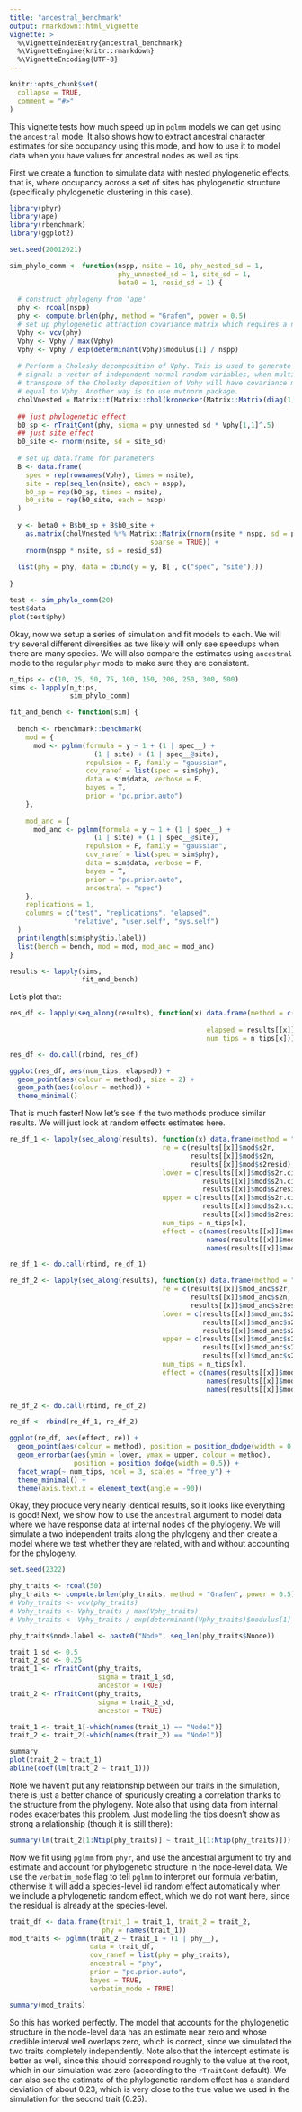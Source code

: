 ```yaml
---
title: "ancestral_benchmark"
output: rmarkdown::html_vignette
vignette: >
  %\VignetteIndexEntry{ancestral_benchmark}
  %\VignetteEngine{knitr::rmarkdown}
  %\VignetteEncoding{UTF-8}
---
```


```r
knitr::opts_chunk$set(
  collapse = TRUE,
  comment = "#>"
)
```
This vignette tests how much speed up in `pglmm` models we can get using the `ancestral` mode. It also shows how to extract ancestral character estimates for site occupancy using this mode, and how to use it to model data when you have values for ancestral nodes as well as tips.

First we create a function to simulate data with nested phylogenetic effects, that is, where occupancy across a set of sites has phylogenetic structure (specifically phylogenetic clustering in this case).

```r
library(phyr)
library(ape)
library(rbenchmark)
library(ggplot2)

set.seed(20012021)

sim_phylo_comm <- function(nspp, nsite = 10, phy_nested_sd = 1, 
                           phy_unnested_sd = 1, site_sd = 1,
                           beta0 = 1, resid_sd = 1) {
  
  # construct phylogeny from 'ape'
  phy <- rcoal(nspp)
  phy <- compute.brlen(phy, method = "Grafen", power = 0.5)
  # set up phylogenetic attraction covariance matrix which requires a nested covariance   matrix for phylogenetic attraction
  Vphy <- vcv(phy)
  Vphy <- Vphy / max(Vphy)
  Vphy <- Vphy / exp(determinant(Vphy)$modulus[1] / nspp)
  
  # Perform a Cholesky decomposition of Vphy. This is used to generate phylogenetic
  # signal: a vector of independent normal random variables, when multiplied by the
  # transpose of the Cholesky deposition of Vphy will have covariance matrix
  # equal to Vphy. Another way is to use mvtnorm package.
  cholVnested = Matrix::t(Matrix::chol(kronecker(Matrix::Matrix(diag(1, nrow = nsite)), Matrix::Matrix(Vphy, sparse = TRUE)))) # nested component
  
  ## just phylogenetic effect
  b0_sp <- rTraitCont(phy, sigma = phy_unnested_sd * Vphy[1,1]^.5) 
  ## just site effect
  b0_site <- rnorm(nsite, sd = site_sd)
  
  # set up data.frame for parameters
  B <- data.frame(
    spec = rep(rownames(Vphy), times = nsite),
    site = rep(seq_len(nsite), each = nspp),
    b0_sp = rep(b0_sp, times = nsite),
    b0_site = rep(b0_site, each = nspp)
  )
  
  y <- beta0 + B$b0_sp + B$b0_site +
    as.matrix(cholVnested %*% Matrix::Matrix(rnorm(nsite * nspp, sd = phy_nested_sd),
                                   sparse = TRUE)) +
    rnorm(nspp * nsite, sd = resid_sd)
  
  list(phy = phy, data = cbind(y = y, B[ , c("spec", "site")]))
  
}

test <- sim_phylo_comm(20)
test$data
plot(test$phy)
```
Okay, now we setup a series of simulation and fit models to each. We will try several different diversities as twe likely will only see speedups when there are many species. We will also compare the estimates using `ancestral` mode to the regular `phyr` mode to make sure they are consistent.

```r

n_tips <- c(10, 25, 50, 75, 100, 150, 200, 250, 300, 500)
sims <- lapply(n_tips,
               sim_phylo_comm)

fit_and_bench <- function(sim) {
  
  bench <- rbenchmark::benchmark(
    mod = {
      mod <- pglmm(formula = y ~ 1 + (1 | spec__) +
                     (1 | site) + (1 | spec__@site), 
                   repulsion = F, family = "gaussian", 
                   cov_ranef = list(spec = sim$phy), 
                   data = sim$data, verbose = F, 
                   bayes = T,
                   prior = "pc.prior.auto")
    },
    
    mod_anc = {
      mod_anc <- pglmm(formula = y ~ 1 + (1 | spec__) +
                     (1 | site) + (1 | spec__@site), 
                   repulsion = F, family = "gaussian", 
                   cov_ranef = list(spec = sim$phy), 
                   data = sim$data, verbose = F, 
                   bayes = T,
                   prior = "pc.prior.auto",
                   ancestral = "spec")
    },
    replications = 1,
    columns = c("test", "replications", "elapsed",
                "relative", "user.self", "sys.self")
  )
  print(length(sim$phy$tip.label))
  list(bench = bench, mod = mod, mod_anc = mod_anc)
}

results <- lapply(sims,
                  fit_and_bench)
```
Let's plot that:

```r

res_df <- lapply(seq_along(results), function(x) data.frame(method = c("Standard",
                                                                       "Ancestral"),
                                                 elapsed = results[[x]]$bench$elapsed,
                                                 num_tips = n_tips[x]))

res_df <- do.call(rbind, res_df)

ggplot(res_df, aes(num_tips, elapsed)) +
  geom_point(aes(colour = method), size = 2) +
  geom_path(aes(colour = method)) +
  theme_minimal()

```

That is much faster! Now let's see if the two methods produce similar results. We will just look at random effects estimates here.

```r
re_df_1 <- lapply(seq_along(results), function(x) data.frame(method = "Standard",
                                      re = c(results[[x]]$mod$s2r,
                                             results[[x]]$mod$s2n,
                                             results[[x]]$mod$s2resid),
                                      lower = c(results[[x]]$mod$s2r.ci[ , 1],
                                                results[[x]]$mod$s2n.ci[ , 1],
                                                results[[x]]$mod$s2resid.ci[ , 1]),
                                      upper = c(results[[x]]$mod$s2r.ci[ , 2],
                                                results[[x]]$mod$s2n.ci[ , 2],
                                                results[[x]]$mod$s2resid.ci[ , 2]),
                                      num_tips = n_tips[x],
                                      effect = c(names(results[[x]]$mod$s2r),
                                                 names(results[[x]]$mod$s2n),
                                                 names(results[[x]]$mod$s2resid))))

re_df_1 <- do.call(rbind, re_df_1)

re_df_2 <- lapply(seq_along(results), function(x) data.frame(method = "Ancestral",
                                      re = c(results[[x]]$mod_anc$s2r,
                                             results[[x]]$mod_anc$s2n,
                                             results[[x]]$mod_anc$s2resid),
                                      lower = c(results[[x]]$mod_anc$s2r.ci[ , 1],
                                                results[[x]]$mod_anc$s2n.ci[ , 1],
                                                results[[x]]$mod_anc$s2resid.ci[ , 1]),
                                      upper = c(results[[x]]$mod_anc$s2r.ci[ , 2],
                                                results[[x]]$mod_anc$s2n.ci[ , 2],
                                                results[[x]]$mod_anc$s2resid.ci[ , 2]),
                                      num_tips = n_tips[x],
                                      effect = c(names(results[[x]]$mod_anc$s2r),
                                                 names(results[[x]]$mod_anc$s2n),
                                                 names(results[[x]]$mod_anc$s2resid))))

re_df_2 <- do.call(rbind, re_df_2)

re_df <- rbind(re_df_1, re_df_2)

ggplot(re_df, aes(effect, re)) +
  geom_point(aes(colour = method), position = position_dodge(width = 0.5)) +
  geom_errorbar(aes(ymin = lower, ymax = upper, colour = method),
                position = position_dodge(width = 0.5)) +
  facet_wrap(~ num_tips, ncol = 3, scales = "free_y") +
  theme_minimal() +
  theme(axis.text.x = element_text(angle = -90))
```

Okay, they produce very nearly identical results, so it looks like everything is good!
Next, we show how to use the `ancestral` argument to model data where we have response data at internal nodes of the phylogeny. We will simulate a two independent traits along the phylogeny and then create a model where we test whether they are related, with and without accounting for the phylogeny.

```r
set.seed(2322)

phy_traits <- rcoal(50)
phy_traits <- compute.brlen(phy_traits, method = "Grafen", power = 0.5)
# Vphy_traits <- vcv(phy_traits)
# Vphy_traits <- Vphy_traits / max(Vphy_traits)
# Vphy_traits <- Vphy_traits / exp(determinant(Vphy_traits)$modulus[1] / 50)

phy_traits$node.label <- paste0("Node", seq_len(phy_traits$Nnode))

trait_1_sd <- 0.5
trait_2_sd <- 0.25
trait_1 <- rTraitCont(phy_traits, 
                      sigma = trait_1_sd, 
                      ancestor = TRUE)
trait_2 <- rTraitCont(phy_traits, 
                      sigma = trait_2_sd,
                      ancestor = TRUE)

trait_1 <- trait_1[-which(names(trait_1) == "Node1")]
trait_2 <- trait_2[-which(names(trait_2) == "Node1")]

summary
plot(trait_2 ~ trait_1)
abline(coef(lm(trait_2 ~ trait_1)))

```

Note we haven't put any relationship between our traits in the simulation, there is just a better chance of spuriously creating a correlation thanks to the structure from the phylogeny. Note also that using data from internal nodes exacerbates this problem. Just modelling the tips doesn't show as strong a relationship (though it is still there):

```r
summary(lm(trait_2[1:Ntip(phy_traits)] ~ trait_1[1:Ntip(phy_traits)]))
```

Now we fit using `pglmm` from `phyr`, and use the ancestral argument to try and estimate and account for phylogenetic structure in the node-level data. We use the `verbatim_mode` flag to tell `pglmm` to interpret our formula verbatim, otherwise it will add a species-level iid random effect automatically when we include a phylogenetic random effect, which we do not want here, since the residual is already at the species-level.

```r
trait_df <- data.frame(trait_1 = trait_1, trait_2 = trait_2, 
                       phy = names(trait_1))
mod_traits <- pglmm(trait_2 ~ trait_1 + (1 | phy__),
                    data = trait_df,
                    cov_ranef = list(phy = phy_traits),
                    ancestral = "phy",
                    prior = "pc.prior.auto",
                    bayes = TRUE,
                    verbatim_mode = TRUE)

summary(mod_traits)
```

So this has worked perfectly. The model that accounts for the phylogenetic structure in the node-level data has an estimate near zero and whose credible interval well overlaps zero, which is correct, since we simulated the two traits completely independently. Note also that the intercept estimate is better as well, since this should correspond roughly to the value at the root, which in our simulation was zero (according to the `rTraitCont` default). We can also see the estimate of the phylogenetic random effect has a standard deviation of about 0.23, which is very close to the true value we used in the simulation for the second trait (0.25).

